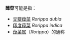 '''蔊菜'''可能是指：
* [[无瓣蔊菜|无瓣蔊菜]] ''Rorippa dubia''
* [[印度蔊菜|印度蔊菜]] ''Rorippa indica''
* [[蔊菜属|蔊菜属]]（''Rorippa''）的通称 

{{消歧义}}